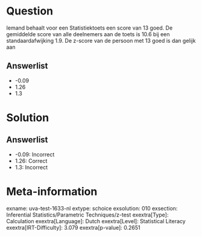 Question
========

Iemand behaalt voor een Statistiektoets een score van 13 goed. De
gemiddelde score van alle deelnemers aan de toets is 10.6 bij een
standaardafwijking 1.9. De z-score van de persoon met 13 goed is dan
gelijk aan

Answerlist
----------

* -0.09
* 1.26
* 1.3

Solution
========

Answerlist
----------

* -0.09: Incorrect
* 1.26: Correct
* 1.3: Incorrect

Meta-information
================
exname: uva-test-1633-nl
extype: schoice
exsolution: 010
exsection: Inferential Statistics/Parametric Techniques/z-test
exextra[Type]: Calculation
exextra[Language]: Dutch
exextra[Level]: Statistical Literacy
exextra[IRT-Difficulty]: 3.079
exextra[p-value]: 0.2651
